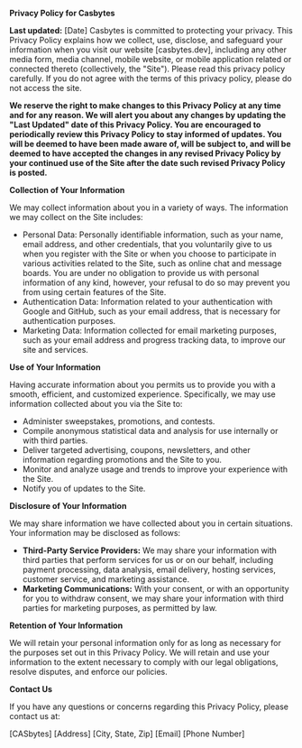 **Privacy Policy for Casbytes**

**Last updated:** [Date]
Casbytes is committed to protecting your privacy. This Privacy Policy explains how we collect, use, disclose, and safeguard your information when you visit our website [casbytes.dev], including any other media form, media channel, mobile website, or mobile application related or connected thereto (collectively, the "Site"). Please read this privacy policy carefully. If you do not agree with the terms of this privacy policy, please do not access the site.

**We reserve the right to make changes to this Privacy Policy at any time and for any reason. We will alert you about any changes by updating the "Last Updated" date of this Privacy Policy. You are encouraged to periodically review this Privacy Policy to stay informed of updates. You will be deemed to have been made aware of, will be subject to, and will be deemed to have accepted the changes in any revised Privacy Policy by your continued use of the Site after the date such revised Privacy Policy is posted.**

**Collection of Your Information**

We may collect information about you in a variety of ways. The information we may collect on the Site includes:

- Personal Data: Personally identifiable information, such as your name, email address, and other credentials, that you voluntarily give to us when you register with the Site or when you choose to participate in various activities related to the Site, such as online chat and message boards. You are under no obligation to provide us with personal information of any kind, however, your refusal to do so may prevent you from using certain features of the Site.
- Authentication Data: Information related to your authentication with Google and GitHub, such as your email address, that is necessary for authentication purposes.
- Marketing Data: Information collected for email marketing purposes, such as your email address and progress tracking data, to improve our site and services.

**Use of Your Information**

Having accurate information about you permits us to provide you with a smooth, efficient, and customized experience. Specifically, we may use information collected about you via the Site to:

- Administer sweepstakes, promotions, and contests.
- Compile anonymous statistical data and analysis for use internally or with third parties.
- Deliver targeted advertising, coupons, newsletters, and other information regarding promotions and the Site to you.
- Monitor and analyze usage and trends to improve your experience with the Site.
- Notify you of updates to the Site.

**Disclosure of Your Information**

We may share information we have collected about you in certain situations. Your information may be disclosed as follows:

- **Third-Party Service Providers:** We may share your information with third parties that perform services for us or on our behalf, including payment processing, data analysis, email delivery, hosting services, customer service, and marketing assistance.
- **Marketing Communications:** With your consent, or with an opportunity for you to withdraw consent, we may share your information with third parties for marketing purposes, as permitted by law.

**Retention of Your Information**

We will retain your personal information only for as long as necessary for the purposes set out in this Privacy Policy. We will retain and use your information to the extent necessary to comply with our legal obligations, resolve disputes, and enforce our policies.

**Contact Us**

If you have any questions or concerns regarding this Privacy Policy, please contact us at:

[CASbytes]
[Address]
[City, State, Zip]
[Email]
[Phone Number]
